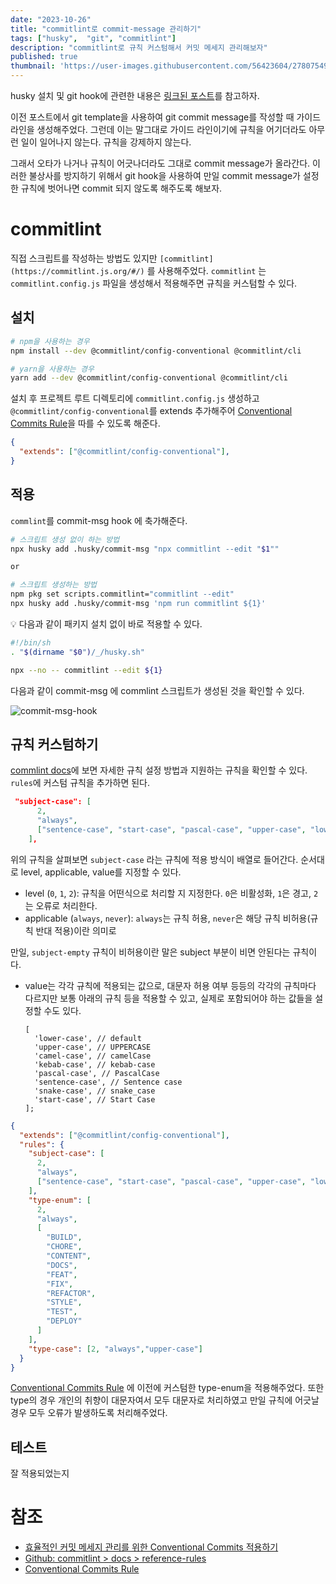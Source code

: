```yaml
---
date: "2023-10-26"
title: "commitlint로 commit-message 관리하기"
tags: ["husky",  "git", "commitlint"]
description: "commitlint로 규칙 커스텀해서 커밋 메세지 관리해보자"
published: true
thumbnail: 'https://user-images.githubusercontent.com/56423604/278075494-8932e44f-b2ea-49d8-8c5d-c1b2805fd0ab.png'
---
```


husky 설치 및 git hook에 관련한 내용은 [링크된 포스트](https://coyo-hm.github.io/blog/post/husky-git-hook)를 참고하자.

이전 포스트에서 git template을 사용하여 git commit message를 작성할 때 가이드 라인을 생성해주었다. 그런데 이는 말그대로 가이드 라인이기에 규칙을 어기더라도 아무런 일이 일어나지 않는다. 규칙을 강제하지 않는다.

그래서 오타가 나거나 규칙이 어긋나더라도 그대로 commit message가 올라간다. 이러한 불상사를 방지하기 위해서 git hook을 사용하여 만일 commit message가 설정한 규칙에 벗어나면 commit 되지 않도록 해주도록 해보자.

# commitlint

직접 스크립트를 작성하는 방법도 있지만 `[commitlint](https://commitlint.js.org/#/)` 를 사용해주었다. `commitlint` 는 `commitlint.config.js` 파일을 생성해서 적용해주면 규칙을 커스텀할 수 있다.

## 설치

```bash
# npm을 사용하는 경우
npm install --dev @commitlint/config-conventional @commitlint/cli

# yarn을 사용하는 경우
yarn add --dev @commitlint/config-conventional @commitlint/cli
```

설치 후 프로젝트 루트 디렉토리에 `commitlint.config.js` 생성하고 `@commitlint/config-conventional`를 extends 추가해주어 [Conventional Commits Rule](https://www.conventionalcommits.org/en/v1.0.0/)을 따를 수 있도록 해준다.

```json
{
  "extends": ["@commitlint/config-conventional"],
}
```

## 적용

`commlint`를 commit-msg hook 에 축가해준다.

```bash
# 스크립트 생성 없이 하는 방법
npx husky add .husky/commit-msg "npx commitlint --edit "$1""

or

# 스크립트 생성하는 방법
npm pkg set scripts.commitlint="commitlint --edit"
npx husky add .husky/commit-msg 'npm run commitlint ${1}'
```

<aside>
  💡 다음과 같이 패키지 설치 없이 바로 적용할 수 있다.

  ```bash
  #!/bin/sh
  . "$(dirname "$0")/_/husky.sh"

  npx --no -- commitlint --edit ${1}
  ```

</aside>

다음과 같이 commit-msg 에 commlint 스크립트가 생성된 것을 확인할 수 있다.

![commit-msg-hook](https://user-images.githubusercontent.com/56423604/278076031-666343a5-4391-465c-a204-7508df2fe80a.png)

## 규칙 커스텀하기

[commlint docs](https://github.com/conventional-changelog/commitlint/blob/master/docs/reference-rules.md)에 보면 자세한 규칙 설정 방법과 지원하는 규칙을 확인할 수 있다. `rules`에 커스텀 규칙을 추가하면 된다.

```json
 "subject-case": [
      2,
      "always",
      ["sentence-case", "start-case", "pascal-case", "upper-case", "lower-case"]
    ],
```

위의 규칙을 살펴보면 `subject-case` 라는 규칙에 적용 방식이 배열로 들어간다. 순서대로 level, applicable, value를 지정할 수 있다.

- level (`0`, `1`, `2`): 규칙을 어떤식으로 처리할 지 지정한다. `0`은 비활성화, `1`은 경고, `2`는 오류로 처리한다.
- applicable (`always`, `never`): `always`는 규칙 허용, `never`은 해당 규칙 비허용(규칙 반대 적용)이란 의미로

만일, `subject-empty` 규칙이 비허용이란 말은 subject 부분이 비면 안된다는 규칙이다.

- value는 각각 규칙에 적용되는 값으로, 대문자 허용 여부 등등의 각각의 규칙마다 다르지만 보통 아래의 규칙 등을 적용할 수 있고, 실제로 포함되어야 하는 값들을 설정할 수도 있다.

  ```
  [
    'lower-case', // default
    'upper-case', // UPPERCASE
    'camel-case', // camelCase
    'kebab-case', // kebab-case
    'pascal-case', // PascalCase
    'sentence-case', // Sentence case
    'snake-case', // snake_case
    'start-case', // Start Case
  ];
    ```


```json
{
  "extends": ["@commitlint/config-conventional"],
  "rules": {
    "subject-case": [
      2,
      "always",
      ["sentence-case", "start-case", "pascal-case", "upper-case", "lower-case"]
    ],
    "type-enum": [
      2,
      "always",
      [
        "BUILD",
        "CHORE",
        "CONTENT",
        "DOCS",
        "FEAT",
        "FIX",
        "REFACTOR",
        "STYLE",
        "TEST",
        "DEPLOY"
      ]
    ],
    "type-case": [2, "always","upper-case"]
  }
}
```

[Conventional Commits Rule](https://www.conventionalcommits.org/en/v1.0.0/) 에 이전에 커스텀한 type-enum을 적용해주었다. 또한 type의 경우 개인의 취향이 대문자여서 모두 대문자로 처리하였고 만일 규칙에 어긋날 경우 모두 오류가 발생하도록 처리해주었다.

## 테스트
잘 적용되었는지


# 참조

- [효율적인 커밋 메세지 관리를 위한 Conventional Commits 적용하기](https://blog.flynnpark.dev/13)
- [Github: commitlint > docs > reference-rules](https://github.com/conventional-changelog/commitlint/blob/master/docs/reference-rules.md)
- [Conventional Commits Rule](https://www.conventionalcommits.org/en/v1.0.0/)